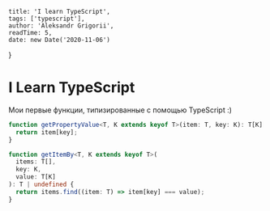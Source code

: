 
    title: 'I learn TypeScript',
    tags: ['typescript'],
    author: 'Aleksandr Grigorii',
    readTime: 5,
    date: new Date('2020-11-06')
}


# I Learn TypeScript

Мои первые функции, типизированные с помощью TypeScript :)

```ts
function getPropertyValue<T, K extends keyof T>(item: T, key: K): T[K] {
  return item[key];
}

function getItemBy<T, K extends keyof T>(
  items: T[],
  key: K,
  value: T[K]
): T | undefined {
  return items.find((item: T) => item[key] === value);
}
```